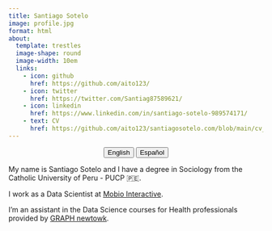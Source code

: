 ```yaml
---
title: Santiago Sotelo
image: profile.jpg
format: html
about:
  template: trestles
  image-shape: round
  image-width: 10em
  links: 
    - icon: github
      href: https://github.com/aito123/
    - icon: twitter
      href: https://twitter.com/Santiag87589621/
    - icon: linkedin
      href: https://www.linkedin.com/in/santiago-sotelo-989574171/
    - text: CV
      href: https://github.com/aito123/santiagosotelo.com/blob/main/cv_english.pdf
---
```


<center><a href="index.html"> <button type="button" class="btn btn-primary me-md-2 btn-sm">English</button></a> <a href="index-es.html"><button type="button" class="btn btn-secondary me-md-2 btn-sm">Español</button></a></center>

My name is Santiago Sotelo and I have a degree in Sociology from the \nPontifical Catholic University of Peru - PUCP 🇵🇪.

I work as a Data Scientist at [Mobio Interactive](https://www.mobiointeractive.com/portfolio/items/santiago-sotelo-data-scientist).

I'm an assistant in the Data Science courses for Health professionals provided by [GRAPH newtowk](https://thegraphcourses.org/members/ssotelo001/).
